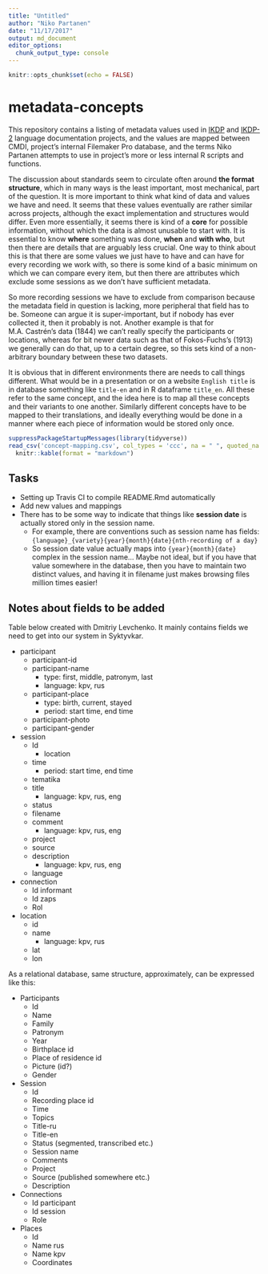 ```yaml
---
title: "Untitled"
author: "Niko Partanen"
date: "11/17/2017"
output: md_document
editor_options: 
  chunk_output_type: console
---
```


```r
knitr::opts_chunk$set(echo = FALSE)
```


# metadata-concepts

This repository contains a listing of metadata values used in [IKDP](https://github.com/langdoc/IKDP) and [IKDP-2](https://github.com/langdoc/IKDP-2) language documentation projects, and the values are mapped between CMDI, project's internal Filemaker Pro database, and the terms Niko Partanen attempts to use in project's more or less internal R scripts and functions.

The discussion about standards seem to circulate often around **the format structure**, which in many ways is the least important, most mechanical, part of the question. It is more important to think what kind of data and values we have and need. It seems that these values eventually are rather similar across projects, although the exact implementation and structures would differ. Even more essentially, it seems there is kind of a **core** for possible information, without which the data is almost unusable to start with. It is essential to know **where** something was done, **when** and **with who**, but then there are details that are arguably less crucial. One way to think about this is that there are some values we just have to have and can have for every recording we work with, so there is some kind of a basic minimum on which we can compare every item, but then there are attributes which exclude some sessions as we don't have sufficient metadata.

So more recording sessions we have to exclude from comparison because the metadata field in question is lacking, more peripheral that field has to be. Someone can argue it is super-important, but if nobody has ever collected it, then it probably is not. Another example is that for M.A. Castrén's data (1844) we can't really specify the participants or locations, whereas for bit newer data such as that of Fokos-Fuchs's (1913) we generally can do that, up to a certain degree, so this sets kind of a non-arbitrary boundary between these two datasets.

It is obvious that in different environments there are needs to call things different. What would be in a presentation or on a website `English title` is in database something like `title-en` and in R dataframe `title_en`. All these refer to the same concept, and the idea here is to map all these concepts and their variants to one another. Similarly different concepts have to be mapped to their translations, and ideally everything would be done in a manner where each piece of information would be stored only once.

```r
suppressPackageStartupMessages(library(tidyverse))
read_csv('concept-mapping.csv', col_types = 'ccc', na = " ", quoted_na = TRUE) %>%
  knitr::kable(format = "markdown")
```

## Tasks

- Setting up Travis CI to compile README.Rmd automatically
- Add new values and mappings
- There has to be some way to indicate that things like **session date** is actually stored only in the session name.
    - For example, there are conventions such as session name has fields: `{language}_{variety}{year}{month}{date}{nth-recording of a day}`
    - So session date value actually maps into `{year}{month}{date}` complex in the session name… Maybe not ideal, but if you have that value somewhere in the database, then you have to maintain two distinct values, and having it in filename just makes browsing files million times easier!

## Notes about fields to be added

Table below created with Dmitriy Levchenko. It mainly contains fields we need to get into our system in Syktyvkar.

- participant
    - participant-id
    - participant-name
        - type: first, middle, patronym, last
        - language: kpv, rus
    - participant-place
        - type: birth, current, stayed
        - period: start time, end time
    - participant-photo
    - participant-gender
- session
    - Id
        - location
    - time
        - period: start time, end time
    - tematika
    - title
        - language: kpv, rus, eng
    - status
    - filename
    - comment
        - language: kpv, rus, eng
    - project
    - source
    - description
        - language: kpv, rus, eng
    - language
- connection
    - Id informant
    - Id zaps
    - Rol
- location
    - id
    - name
        - language: kpv, rus
    - lat
    - lon

As a relational database, same structure, approximately, can be expressed like this:

- Participants
    - Id
    - Name
    - Family
    - Patronym
    - Year
    - Birthplace id
    - Place of residence id
    - Picture (id?)
    - Gender
- Session
    - Id
    - Recording place id
    - Time
    - Topics
    - Title-ru
    - Title-en
    - Status (segmented, transcribed etc.)
    - Session name
    - Comments
    - Project
    - Source (published somewhere etc.)
    - Description
- Connections
    - Id participant
    - Id session
    - Role
- Places
    - Id
    - Name rus
    - Name kpv
    - Coordinates

